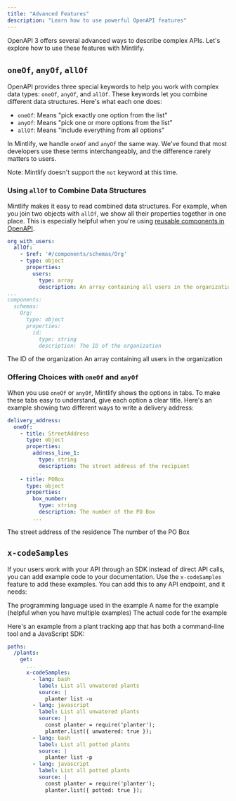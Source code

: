 ```yaml
---
title: "Advanced Features"
description: "Learn how to use powerful OpenAPI features"
---
```


OpenAPI 3 offers several advanced ways to describe complex APIs. Let's explore how to use these features with Mintlify.

## `oneOf`, `anyOf`, `allOf`

OpenAPI provides three special keywords to help you work with complex data types: `oneOf`, `anyOf`, and `allOf`. These keywords let you combine different data structures. Here's what each one does:

- `oneOf`: Means "pick exactly one option from the list"
- `anyOf`: Means "pick one or more options from the list"
- `allOf`: Means "include everything from all options"

<Warning>In Mintlify, we handle `oneOf` and `anyOf` the same way. We've found that most developers use these terms interchangeably, and the difference rarely matters to users.</Warning>

<Info>Note: Mintlify doesn't support the `not` keyword at this time.</Info>

### Using `allOf` to Combine Data Structures

Mintlify makes it easy to read combined data structures. For example, when you join two objects with `allOf`, we show all their properties together in one place. This is especially helpful when you're using [reusable components in OpenAPI](https://swagger.io/docs/specification/components/).

```yaml
org_with_users:
  allOf:
    - $ref: '#/components/schemas/Org'
    - type: object
      properties:
        users:
          type: array
          description: An array containing all users in the organization
...
components:
  schemas:
    Org:
      type: object
      properties:
        id:
          type: string
          description: The ID of the organization
```

<ParamField body="org_with_users" type="object">
  <Expandable>
    <ParamField body="id" type="string">
      The ID of the organization
    </ParamField>
    <ParamField body="users" type="object[]">
      An array containing all users in the organization
    </ParamField>
  </Expandable>
</ParamField>

### Offering Choices with `oneOf` and `anyOf`

When you use `oneOf` or `anyOf`, Mintlify shows the options in tabs. To make these tabs easy to understand, give each option a clear title. Here's an example showing two different ways to write a delivery address:

```yaml
delivery_address:
  oneOf:
    - title: StreetAddress
      type: object
      properties:
        address_line_1:
          type: string
          description: The street address of the recipient
        ...
    - title: POBox
      type: object
      properties:
        box_number:
          type: string
          description: The number of the PO Box
        ...
```

<ParamField body="delivery_address" type="object">
  <div className="mt-4 rounded-xl border border-gray-100 px-4 pb-4 pt-2 dark:border-white/10">
    <Tabs>
      <Tab title="StreetAddress">
        <ParamField body="address_line_1" type="string">
          The street address of the residence
        </ParamField>
      </Tab>
      <Tab title="POBox">
        <ParamField body="box_number" type="string">
          The number of the PO Box
        </ParamField>
      </Tab>
    </Tabs>
  </div>
</ParamField>

## `x-codeSamples`

If your users work with your API through an SDK instead of direct API calls, you can add example code to your documentation. Use the `x-codeSamples` feature to add these examples. You can add this to any API endpoint, and it needs:

<ParamField body="lang" type="string" required>
  The programming language used in the example
</ParamField>

<ParamField body="label" type="string">
  A name for the example (helpful when you have multiple examples)
</ParamField>

<ParamField body="source" type="string" required>
  The actual code for the example
</ParamField>

Here's an example from a plant tracking app that has both a command-line tool and a JavaScript SDK:

```yaml
paths:
  /plants:
    get:
      ...
      x-codeSamples:
        - lang: bash
          label: List all unwatered plants
          source: |
            planter list -u
        - lang: javascript
          label: List all unwatered plants
          source: |
            const planter = require('planter');
            planter.list({ unwatered: true });
        - lang: bash
          label: List all potted plants
          source: |
            planter list -p
        - lang: javascript
          label: List all potted plants
          source: |
            const planter = require('planter');
            planter.list({ potted: true });
```